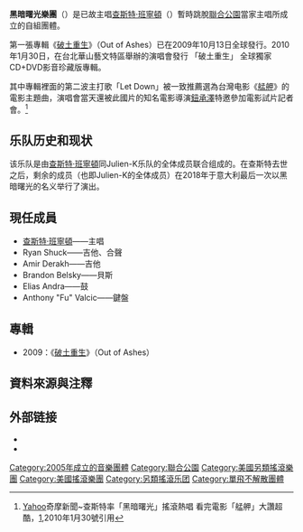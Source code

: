 {{Link style|time=2015-12-11T06:12:01+00:00}}
{{藝人
| Name        = 黑暗曙光<br />Dead by Sunrise
| Img         = DeadBySunriseUK.JPG
| Img_capt    = 
| 類型         = 樂隊
| Origin      = {{US}}[[加州|加州]][[洛杉磯|洛杉磯]]
| Genre        = [[另類搖滾|另類搖滾]]<br />[[硬搖滾|硬搖滾]]<br />[[後油漬|後油漬]]
| Years_active = 2005年-
| Label        = [[華納兄弟唱片|華納兄弟唱片]]
| Associated_acts   = [[聯合公園|聯合公園]]<br />[[:en:Julien-K|Julien-K]]<br />[[歐激樂團|歐激樂團]]
| URL         = {{url|deadbysunrise.net}}
| Current_members   = [[查斯特·班寧頓|查斯特·班寧頓]]<br />Ryan Shuck<br />Amir Derakh<br />Brandon Belsky<br />Elias Andra<br />Anthony Valcic
}}

'''黑暗曙光樂團'''（{{lang-en|Dead By Sunrise}}）是已故主唱[[查斯特·班寧頓|查斯特·班寧頓]]（{{lang|en|Chester Bennington}}）暫時跳脫[[聯合公園|聯合公園]]當家主唱所成立的自組團體。

第一張專輯《[[破土重生|破土重生]]》（Out of Ashes）已在2009年10月13日全球發行。2010年1月30日，在台北華山藝文特區舉辦的演唱會發行 「破土重生」 全球獨家CD+DVD影音珍藏版專輯。

其中專輯裡面的第二波主打歌「Let Down」被一致推薦選為台灣电影《[[艋舺_(電影)|艋舺]]》的電影主題曲，演唱會當天還被此國片的知名電影導演[[鈕承澤|鈕承澤]]特邀參加電影試片記者會。<ref>[[Yahoo|Yahoo]]奇摩新聞~查斯特率「黑暗曙光」搖滾熱唱 看完電影「艋舺」大讚超酷，[http://tw.news.yahoo.com/article/url/d/a/100130/35/1zqo1.html]{{dead link|date=2018年5月 |bot=InternetArchiveBot |fix-attempted=yes }},2010年1月30號引用</ref>

== 乐队历史和现状 ==
该乐队是由[[查斯特·班寧頓|查斯特·班寧頓]]同Julien-K乐队的全体成员联合组成的。在查斯特去世之后，剩余的成员（也即Julien-K的全体成员）在2018年于意大利最后一次以黑暗曙光的名义举行了演出。

== 現任成員 ==
* [[查斯特·班寧頓|查斯特·班寧頓]]——主唱
* Ryan Shuck——吉他、合聲
* Amir Derakh——吉他
* Brandon Belsky——貝斯
* Elias Andra——鼓
* Anthony "Fu" Valcic——鍵盤

== 專輯 ==
* 2009：《[[破土重生|破土重生]]》（Out of Ashes）

== 資料來源與注釋 ==
{{Reflist}}

== 外部链接 ==
*{{Facebook|DeadBySunrise}}
*{{Myspace|deadbysunrise}}

{{Linkin Park}}
{{Authority control}}
{{Rock-band-stub}}
{{DEFAULTSORT:Dead by Sunrise}}

[[Category:2005年成立的音樂團體|Category:2005年成立的音樂團體]]
[[Category:聯合公園|Category:聯合公園]]
[[Category:美國另類搖滾樂團|Category:美國另類搖滾樂團]]
[[Category:美國搖滾樂團|Category:美國搖滾樂團]]
[[Category:另類搖滾乐团|Category:另類搖滾乐团]]
[[Category:單飛不解散團體|Category:單飛不解散團體]]